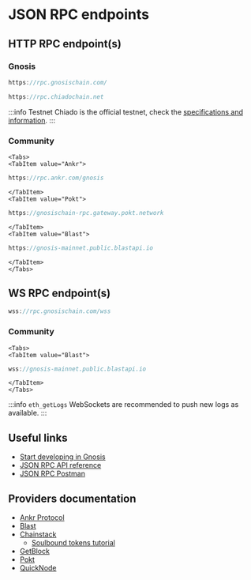 ---
---

# JSON RPC endpoints

## HTTP RPC endpoint(s)

### Gnosis

```jsx title="Gnosis Mainnet"
https://rpc.gnosischain.com/
```

```jsx title="Chiado Testnet"
https://rpc.chiadochain.net
```
:::info Testnet
Chiado is the official testnet, check the [specifications and information](/about/networks/chiado).
:::

### Community

```mdx-code-block
<Tabs>
<TabItem value="Ankr">
```

```jsx title="Gnosis Mainnet"
https://rpc.ankr.com/gnosis
```

```mdx-code-block
</TabItem>
<TabItem value="Pokt">
```

```jsx title="Gnosis Mainnet"
https://gnosischain-rpc.gateway.pokt.network
```

```mdx-code-block
</TabItem>
<TabItem value="Blast">
```

```jsx title="Gnosis Mainnet"
https://gnosis-mainnet.public.blastapi.io
```

```mdx-code-block
</TabItem>
</Tabs>
```

## WS RPC endpoint(s)

```jsx title="Gnosis Mainnet"
wss://rpc.gnosischain.com/wss
```

### Community

```mdx-code-block
<Tabs>
<TabItem value="Blast">
```

```jsx title="Gnosis Mainnet"
wss://gnosis-mainnet.public.blastapi.io
```

```mdx-code-block
</TabItem>
</Tabs>
```

:::info `eth_getLogs`
WebSockets are recommended to push new logs as available.
:::

## Useful links

- [Start developing in Gnosis](/developers)
- [JSON RPC API reference](https://ethereum.org/en/developers/docs/apis/json-rpc/)
- [JSON RPC Postman](https://documenter.getpostman.com/view/4117254/ethereum-json-rpc/RVu7CT5J?version=latest)

## Providers documentation
- [Ankr Protocol](https://www.ankr.com/protocol/public/gnosis/) 
- [Blast](https://blastapi.io/public-api/gnosis)
- [Chainstack](https://chainstack.com/build-better-with-gnosis-chain/) 
  - [Soulbound tokens tutorial](https://docs.chainstack.com/tutorials/gnosis/simple-soulbound-token-with-remix-and-openzeppelin)
- [GetBlock](https://getblock.io/)
- [Pokt](https://docs.pokt.network/home/use/public-rpc/gnosis-chain)
- [QuickNode](https://www.quicknode.com/docs/gnosis)
